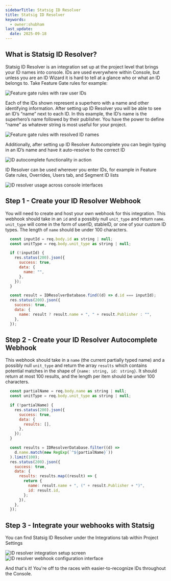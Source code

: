 ```yaml
---
sidebarTitle: Statsig ID Resolver
title: Statsig ID Resolver
keywords:
  - owner:shubham
last_update:
  date: 2025-09-18
---
```


## What is Statsig ID Resolver?

Statsig ID Resolver is an integration set up at the project level that brings your ID names into console. IDs are used everywhere within Console, but unless you are an ID Wizard it is hard to tell at a glance who or what an ID belongs to. Take Feature Gate rules for example:

<Frame>
  <img src="/images/id_resolver1.png" alt="Feature gate rules with raw user IDs" />
</Frame>

Each of the IDs shown represent a superhero with a name and other identifying information. After setting up ID Resolver you will be able to see an ID’s “name” next to each ID. In this example, the ID’s name is the superhero’s name followed by their publisher. You have the power to define “name” as whatever string is most useful for your project.

<Frame>
  <img src="/images/id_resolver2.png" alt="Feature gate rules with resolved ID names" />
</Frame>

Additionally, after setting up ID Resolver Autocomplete you can begin typing in an ID’s name and have it auto-resolve to the correct ID

<Frame>
  <img src="/images/id_resolver3.png" alt="ID autocomplete functionality in action" />
</Frame>

ID Resolver can be used wherever you enter IDs, for example in Feature Gate rules, Overrides, Users tab, and Segment ID lists

<Frame>
  <img src="/images/id_resolver_4.png" alt="ID resolver usage across console interfaces" />
</Frame>

## Step 1 - Create your ID Resolver Webhook

You will need to create and host your own webhook for this integration. This webhook should take in an `id` and a possibly null `unit_type` and return `name`. `unit_type` will come in the form of userID, stableID, or one of your custom ID types. The length of `name` should be under 100 characters.

```js
  const inputId = req.body.id as string | null;
  const unitType = req.body.unit_type as string | null;

  if (!inputId) {
    res.status(200).json({
      success: true,
      data: {
        name: "",
      },
    });
  }

  const result = IDResolverDatabase.find((d) => d.id === inputId);
  res.status(200).json({
    success: true,
    data: {
      name: result ? result.name + ", " + result.Publisher : "",
    },
  });
```

## Step 2 - Create your ID Resolver Autocomplete Webhook

This webhook should take in a `name` (the current partially typed name) and a possibly null `unit_type` and return the array `results` which contains potential matches in the shape of `{name: string, id: string}`. It should return at most 100 results, and the length per item should be under 100 characters.

```js
  const partialName = req.body.name as string | null;
  const unitType = req.body.unit_type as string | null;

  if (!partialName) {
    res.status(200).json({
      success: true,
      data: {
        results: [],
      },
    });
  }

  const results = IDResolverDatabase.filter((d) =>
    d.name.match(new RegExp(`^${partialName}`))
  ).limit(100);
  res.status(200).json({
    success: true,
    data: {
      results: results.map((result) => {
        return {
          name: result.name + ", (" + result.Publisher + ")",
          id: result.id,
        };
      }),
    },
  });
```

## Step 3 - Integrate your webhooks with Statsig

You can find Statsig ID Resolver under the Integrations tab within Project Settings

<Frame>
  <img src="/images/id_resolver_setup_1.png" alt="ID resolver integration setup screen" />
</Frame>

<Frame>
  <img src="/images/id_resolver_setup_2.png" alt="ID resolver webhook configuration interface" />
</Frame>

And that's it! You're off to the races with easier-to-recognize IDs throughout the Console.  
